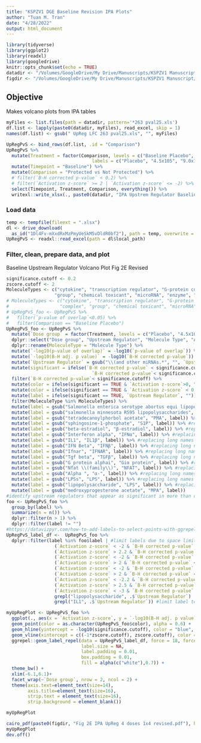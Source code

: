 ```yaml
---
title: "KSPZV1 DGE Baseline Revision IPA Plots"
author: "Tuan M. Tran"
date: "4/28/2022"
output: html_document
---
```


```r
library(tidyverse)
library(ggplot2)
library(readxl)
library(googledrive)
knitr::opts_chunk$set(echo = TRUE)
datadir <- "/Volumes/GoogleDrive/My Drive/Manuscripts/KSPZV1 Manuscript/Med Revised Submission 2022/Supplementary Tables/Baseline IPA UpReg Tables Revised/"
figdir <- "/Volumes/GoogleDrive/My Drive/Manuscripts/KSPZV1 Manuscript/Med Revised Submission 2022/Figures/"
```

## Objective

Makes volcano plots from IPA tables

```r
myFiles <- list.files(path = datadir, pattern='*263 pval25.xls')
df.list <- lapply(paste0(datadir, myFiles), read_excel, skip = 1)
names(df.list) <- gsub(" UpReg LFC 263 pval25.xls", "", myFiles)

UpRegPvS <- bind_rows(df.list, .id = "Comparison")
UpRegPvS %>%
  mutate(Treatment = factor(Comparison, levels = c("Baseline Placebo", "Baseline Lowdose", "Baseline Meddose", "Baseline Highdose"),
                                labels = c("Placebo", "4.5x105", "9.0x105", "1.8x106"))) %>%
  mutate(Timepoint = "Baseline") %>%
  mutate(Comparison = "Protected vs Not Protected") %>%
  # filter(`B-H corrected p-value` < 0.2) %>%
  # filter(`Activation z-score` >= 2 | `Activation z-score` <= -2) %>%
  select(Timepoint, Treatment, Comparison, everything()) %>%
  writexl::write_xlsx(., paste0(datadir, "IPA Upstrem Regulator Baseline Protected vs NonProtected All Treatment.xlsx"))
```

### Load data

```r
temp <- tempfile(fileext = ".xlsx")
dl <- drive_download(
  as_id("1Dl4Fv-mXxdRxMzPmyUeSkM5vDldR0bf2"), path = temp, overwrite = TRUE)
UpRegPvS <- readxl::read_excel(path = dl$local_path)
```

### Filter, clean, prepare data, and plot

Baseline Upstream Regulator Volcano Plot Fig 2E Revised

```r
significance.cutoff <- 0.2
zscore.cutoff <- 2
MoleculeTypes <- c("cytokine", "transcription regulator", "G-protein coupled receptor", "chemical - endogenous non-mammalian", "chemical - endogenous mammalian",
                  "group", "chemical toxicant", "microRNA", "enzyme", "translation regulator")
# MoleculeTypes <- c("cytokine", "transcription regulator", "G-protein coupled receptor", "chemical - endogenous non-mammalian", "chemical drug", "chemical - endogenous mammalian",
#                   "complex", "group", "chemical toxicant", "microRNA", "enzyme", "translation regulator")
# UpRegPvS_foo <- UpRegPvS %>%
#   filter(`p-value of overlap`<0.05) %>%
#   filter(Comparison == "Baseline Placebo")
UpRegPvS_foo <- UpRegPvS %>%
  mutate(`Dose group` = factor(Treatment, levels = c("Placebo", "4.5x105", "9.0x105", "1.8x106"))) %>%
  dplyr::select("Dose group", "Upstream Regulator", "Molecule Type", "Activation z-score", "p-value of overlap", "B-H corrected p-value", "Comparison") %>%
  dplyr::rename(MoleculeType = "Molecule Type") %>%
  mutate(`-log10(p-value of overlap)` = -log10(`p-value of overlap`)) %>%
  mutate(`-log10(B-H adj. p value)` = -log10(`B-H corrected p-value`)) %>%
  mutate(`Upstream Regulator` = gsub("\\(and other miRNAs.*", "", `Upstream Regulator`)) %>%
  mutate(significant = ifelse(`B-H corrected p-value` < significance.cutoff & `Activation z-score` >= 2.2 |
                                `B-H corrected p-value`< significance.cutoff & `Activation z-score` <= - 2, TRUE, FALSE)) %>%
  filter(`B-H corrected p-value`< significance.cutoff) %>%
  mutate(color = ifelse(significant == TRUE & `Activation z-score`>0, "red", "grey50")) %>%
  mutate(color = ifelse(significant == TRUE & `Activation z-score` < 0, "blue", color)) %>%
  mutate(label = ifelse(significant == TRUE, `Upstream Regulator`, "")) %>%
  filter(MoleculeType %in% MoleculeTypes) %>%
  mutate(label = gsub("Salmonella enterica serotype abortus equi lipopolysaccharide", "Salmonella LPS", label)) %>%
  mutate(label = gsub("salmonella minnesota R595 lipopolysaccharides", "Salmonella LPS", label)) %>% #replacing long names with shorter names/synonyms
  mutate(label = gsub("tetradecanoylphorbol acetate", "PMA", label)) %>% #replacing long names with shorter names/synonyms
  mutate(label = gsub("sphingosine-1-phosphate", "S1P", label)) %>% #replacing long names with shorter names/synonyms
  mutate(label = gsub("beta-estradiol", "β-estradiol", label)) %>% #replacing long names with shorter names/synonyms
  mutate(label = gsub("Interferon alpha", "IFNα", label)) %>% #replacing long names with shorter names/synonyms
  mutate(label = gsub("IL1", "IL1β", label)) %>% #replacing long names with shorter names/synonyms
  mutate(label = gsub("IFN Beta", "IFNβ", label)) %>% #replacing long names with shorter names/synonyms
  mutate(label = gsub("Ifnar", "IFNAR", label)) %>% #replacing long names with shorter names/synonyms
  mutate(label = gsub("Tgf beta", "TGFβ", label)) %>% #replacing long names with shorter names/synonyms
  mutate(label = gsub("G protein alphai", "Giα protein", label)) %>% #replacing long names with shorter names/synonyms
  mutate(label = gsub("Nfat \\(family\\)", "NFAT", label)) %>% #replacing long names with shorter names/synonyms
  mutate(label = gsub("Alpha ", "α-", label)) %>% #replacing long names with shorter names/synonyms
  mutate(label = gsub("LPSs", "LPS", label)) %>% #replacing long names with shorter names/synonyms
  mutate(label = gsub("lipopolysaccharide", "LPS", label)) %>% #replacing long names with shorter names/synonyms
  mutate(label = gsub("medroxyprogesterone acetate", "MPA", label))
#identify upstream regulators that appear as significant in more than one comparison
foo <- UpRegPvS_foo %>%
  group_by(label) %>%
  summarize(n = n()) %>%
  dplyr::filter(n > 1) %>%
  dplyr::filter(label != "")
#https://datavizpyr.com/how-to-add-labels-to-select-points-with-ggrepel/
UpRegPvS_label_df <-  UpRegPvS_foo %>%
  dplyr::filter(label %in% foo$label | #limit labels due to space limitations
                  (`Activation z-score` < -2 & `B-H corrected p-value` < significance.cutoff & `Dose group` == "Placebo")|
                  (`Activation z-score` > 2.2 & `B-H corrected p-value` < significance.cutoff & `Dose group` == "Placebo")|
                  (`Activation z-score` < -2 & `B-H corrected p-value` < significance.cutoff & `Dose group` == "4.5x105")|
                  (`Activation z-score` > 2 & `B-H corrected p-value` < significance.cutoff & `Dose group` == "4.5x105")|
                  (`Activation z-score` < -2 & `B-H corrected p-value` < significance.cutoff & `Dose group` == "4.5x105")|
                  (`Activation z-score` > 2 & `B-H corrected p-value` < significance.cutoff & `Dose group` == "9.0x105")|
                  (`Activation z-score` < -2.2 & `B-H corrected p-value` < significance.cutoff & `Dose group` == "9.0x105")|
                  (`Activation z-score` > 2.5 & `B-H corrected p-value` < significance.cutoff & `Dose group` == "1.8x106")|
                  (`Activation z-score` < -3 & `B-H corrected p-value` < significance.cutoff & `Dose group` == "1.8x106")|
                  grepl("lipopolysaccharide", .$`Upstream Regulator`) |
                  grepl("IL1", .$`Upstream Regulator`)) #limit label to upstream regulators that appear as significant in more than one comparison  

myUpRegPlot <- UpRegPvS_foo %>%
  ggplot(., aes(x = `Activation z-score`, y = `-log10(B-H adj. p value)`, label = label)) + 
  geom_point(color = as.character(UpRegPvS_foo$color), alpha = 0.6) +
  geom_hline(yintercept = -log10(significance.cutoff), color = "blue", linetype = "dotted") +
  geom_vline(xintercept = c((-1*zscore.cutoff), zscore.cutoff), color = "red", linetype = "dotted") +
  ggrepel::geom_label_repel(data = UpRegPvS_label_df, force = 18, force_pull = 1, size = 3.5, max.overlaps = 20,
                            label.size = NA,
                            label.padding = 0.01,
                            box.padding = 0.01,
                            fill = alpha(c("white"),0.7)) +
  theme_bw() +
  xlim(-6.1,6.1)+
  facet_wrap(~`Dose group`, nrow = 2, ncol = 2) +
  theme(axis.text=element_text(size=14),
        axis.title=element_text(size=16),
        strip.text = element_text(size=16),
        strip.background = element_blank())

myUpRegPlot
```

```r
cairo_pdf(paste0(figdir, "Fig 2E IPA UpReg 4 doses 1x4 revised.pdf"), height = 6.25, width = 24.25)
myUpRegPlot
dev.off()
```